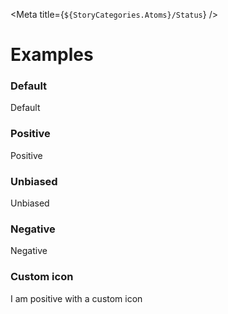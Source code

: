
<Meta title={`${StoryCategories.Atoms}/Status`} />

<StatusDocs />

# Examples

### Default

<Canvas>
    <div class="flex justify-center">
        <p-status icon="calendar">Default</p-status>
    </div>
</Canvas>

### Positive

<Canvas>
    <div class="flex justify-center">
        <p-status variant="positive">Positive</p-status>
    </div>
</Canvas>

### Unbiased

<Canvas>
    <div class="flex justify-center">
        <p-status variant="unbiased">Unbiased</p-status>
    </div>
</Canvas>

### Negative

<Canvas>
    <div class="flex justify-center">
        <p-status variant="negative">Negative</p-status>
    </div>
</Canvas>

### Custom icon

<Canvas>
    <div class="flex justify-center">
        <p-status variant="positive" icon="person">
            I am positive with a custom icon
        </p-status>
    </div>
</Canvas>

